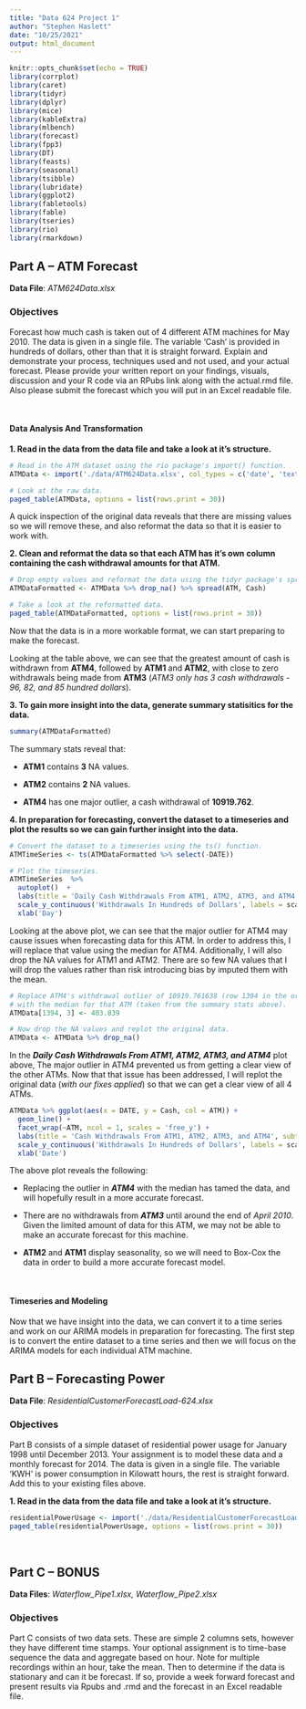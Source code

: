 ```yaml
---
title: "Data 624 Project 1"
author: "Stephen Haslett"
date: "10/25/2021"
output: html_document
---
```


```r
knitr::opts_chunk$set(echo = TRUE)
library(corrplot)
library(caret)
library(tidyr)
library(dplyr)
library(mice)
library(kableExtra)
library(mlbench)
library(forecast)
library(fpp3)
library(DT)
library(feasts)
library(seasonal)
library(tsibble)
library(lubridate)
library(ggplot2)
library(fabletools)
library(fable)
library(tseries)
library(rio)
library(rmarkdown)
```

## Part A – ATM Forecast

**Data File**: _ATM624Data.xlsx_

### Objectives
Forecast how much cash is taken out of 4 different ATM machines for May 2010. The data is given in a single file. The variable ‘Cash’ is provided in hundreds of dollars, other than that it is straight forward. Explain and demonstrate your process, techniques used and not used, and your actual forecast. Please provide your written report on your findings, visuals, discussion and your R code via an RPubs link along with the actual.rmd file. Also please submit the forecast which you will put in an Excel readable file.

\ 

#### Data Analysis And Transformation
**1. Read in the data from the data file and take a look at it's structure.**
```r
# Read in the ATM dataset using the rio package's import() function.
ATMData <- import('./data/ATM624Data.xlsx', col_types = c('date', 'text', 'numeric'))

# Look at the raw data.
paged_table(ATMData, options = list(rows.print = 30))
```

A quick inspection of the original data reveals that there are missing values so we will remove these, and also reformat the data so that it is easier to work with.

**2. Clean and reformat the data so that each ATM has it's own column containing the cash withdrawal amounts for that ATM.**
```r
# Drop empty values and reformat the data using the tidyr package's spread() function.
ATMDataFormatted <- ATMData %>% drop_na() %>% spread(ATM, Cash)

# Take a look at the reformatted data.
paged_table(ATMDataFormatted, options = list(rows.print = 30))
```

Now that the data is in a more workable format, we can start preparing to make the forecast.

Looking at the table above, we can see that the greatest amount of cash is withdrawn from **ATM4**, followed by **ATM1** and **ATM2**, with close to zero withdrawals being made from **ATM3** (_ATM3 only has 3 cash withdrawals - 96, 82, and 85 hundred dollars_).

**3. To gain more insight into the data, generate summary statisitics for the data.**
```r
summary(ATMDataFormatted)
```

The summary stats reveal that:

- **ATM1** contains **3** NA values.

- **ATM2** contains **2** NA values.

- **ATM4** has one major outlier, a cash withdrawal of **10919.762**. 


**4. In preparation for forecasting, convert the dataset to a timeseries and plot the results so we can gain further insight into the data.**
```r
# Convert the dataset to a timeseries using the ts() function.
ATMTimeSeries <- ts(ATMDataFormatted %>% select(-DATE))

# Plot the timeseries.
ATMTimeSeries  %>%
  autoplot()  +
  labs(title = 'Daily Cash Withdrawals From ATM1, ATM2, ATM3, and ATM4') +
  scale_y_continuous('Withdrawals In Hundreds of Dollars', labels = scales::dollar_format(scale = 0.1, suffix = 'K')) +
  xlab('Day')
```

Looking at the above plot, we can see that the major outlier for ATM4 may cause issues when forecasting data for this ATM. In order to address this, I will replace that value using the median for ATM4. Additionally, I will also drop the NA values for ATM1 and ATM2. There are so few NA values that I will drop the values rather than risk introducing bias by imputed them with the mean.

```r
# Replace ATM4's withdrawal outlier of 10919.761638 (row 1394 in the orginal dataset)
# with the median for that ATM (taken from the summary stats above).
ATMData[1394, 3] <- 403.839

# Now drop the NA values and replot the original data.
ATMData <- ATMData %>% drop_na()
```

In the **_Daily Cash Withdrawals From ATM1, ATM2, ATM3, and ATM4_** plot above, The major outlier in ATM4 prevented us from getting a clear view of the other ATMs. Now that that issue has been addressed, I will replot the original data (_with our fixes applied_) so that we can get a clear view of all 4 ATMs.

```r
ATMData %>% ggplot(aes(x = DATE, y = Cash, col = ATM)) +
  geom_line() +
  facet_wrap(~ATM, ncol = 1, scales = 'free_y') +
  labs(title = 'Cash Withdrawals From ATM1, ATM2, ATM3, and ATM4', subtitle = 'May 2009 through April 2010') +
  scale_y_continuous('Withdrawals In Hundreds of Dollars', labels = scales::dollar_format(scale = 0.1, suffix = 'K')) +
  xlab('Date') 
```

The above plot reveals the following:

- Replacing the outlier in **_ATM4_** with the median has tamed the data, and will hopefully result in a more accurate forecast.

- There are no withdrawals from **_ATM3_** until around the end of _April 2010_. Given the limited amount of data for this ATM, we may not be able to make an accurate forecast for this machine.

- **ATM2** and **ATM1** display seasonality, so we will need to Box-Cox the data in order to build a more accurate forecast model. 

\ 

#### Timeseries and Modeling
Now that we have insight into the data, we can convert it to a time series and work on our ARIMA models in preparation for forecasting. The first step is to convert the entire dataset to a time series and then we will focus on the ARIMA models for each individual ATM machine. 




## Part B – Forecasting Power

**Data File**: _ResidentialCustomerForecastLoad-624.xlsx_

### Objectives
Part B consists of a simple dataset of residential power usage for January 1998 until December 2013. Your assignment is to model these data and a monthly forecast for 2014. The data is given in a single file. The variable ‘KWH’ is power consumption in Kilowatt hours, the rest is straight forward. Add this to your existing files above. 

**1. Read in the data from the data file and take a look at it's structure.**
```r
residentialPowerUsage <- import('./data/ResidentialCustomerForecastLoad-624.xlsx')
paged_table(residentialPowerUsage, options = list(rows.print = 30))
```

\ 

## Part C – BONUS

**Data Files**: _Waterflow_Pipe1.xlsx, Waterflow_Pipe2.xlsx_

### Objectives
Part C consists of two data sets. These are simple 2 columns sets, however they have different time stamps. Your optional assignment is to time-base sequence the data and aggregate based on hour. Note for multiple recordings within an hour, take the mean. Then to determine if the data is stationary and can it be forecast. If so, provide a week forward forecast and present results via Rpubs and .rmd and the forecast in an Excel readable file.

```r
```